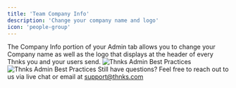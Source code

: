 ```yaml
---
title: 'Team Company Info'
description: 'Change your company name and logo'
icon: 'people-group'
---
```


The Company Info portion of your Admin tab allows you to change your Company name as well as the logo that displays at the header of every Thnks you and your users send.
<img
  className="block dark:hidden"
  src="/admin_getting_started_images/company_info_image.png"
  alt="Thnks Admin Best Practices"
/>
<img
  className="hidden dark:block"
  src="/admin_getting_started_images/company_info_image.png"
  alt="Thnks Admin Best Practices"
/>
Still have questions? Feel free to reach out to us via live chat or email at support@thnks.com